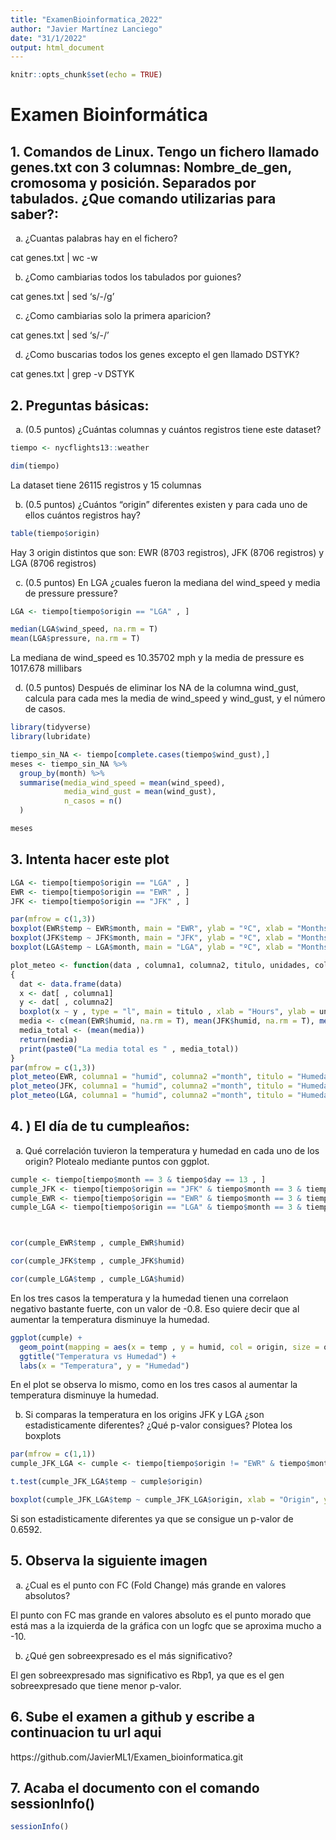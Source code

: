 ```yaml
---
title: "ExamenBioinformatica_2022"
author: "Javier Martínez Lanciego"
date: "31/1/2022"
output: html_document
---
```


```r
knitr::opts_chunk$set(echo = TRUE)
```

# Examen Bioinformática

## 1. Comandos de Linux. Tengo un fichero llamado genes.txt con 3 columnas: Nombre_de_gen, cromosoma y posición. Separados por tabulados. ¿Que comando utilizarias para saber?:

a) ¿Cuantas palabras hay en el fichero?

cat genes.txt | wc -w

b) ¿Como cambiarias todos los tabulados por guiones?

cat genes.txt | sed 's/\t/-/g'

c) ¿Como cambiarias solo la primera aparicion?

cat genes.txt | sed 's/\t/-/'

d) ¿Como buscarias todos los genes excepto el gen llamado DSTYK?

cat genes.txt | grep -v DSTYK

## 2. Preguntas básicas:

a. (0.5 puntos) ¿Cuántas columnas y cuántos registros tiene este dataset?

```r
tiempo <- nycflights13::weather

dim(tiempo)

```

La dataset tiene 26115 registros y 15 columnas

b. (0.5 puntos) ¿Cuántos “origin” diferentes existen y para cada uno de ellos cuántos registros hay?

```r
table(tiempo$origin)

```

Hay 3 origin distintos que son: EWR (8703 registros), JFK (8706 registros) y LGA (8706 registros)

c. (0.5 puntos) En LGA ¿cuales fueron la mediana del wind_speed y media de pressure pressure? 

```r
LGA <- tiempo[tiempo$origin == "LGA" , ]

median(LGA$wind_speed, na.rm = T)
mean(LGA$pressure, na.rm = T)
```

La mediana de wind_speed es 10.35702 mph y la media de pressure es 1017.678 millibars

d. (0.5 puntos) Después de eliminar los NA de la columna wind_gust, calcula para cada mes la media de wind_speed y wind_gust, y el número de casos.

```r
library(tidyverse)
library(lubridate)

tiempo_sin_NA <- tiempo[complete.cases(tiempo$wind_gust),]
meses <- tiempo_sin_NA %>%
  group_by(month) %>%
  summarise(media_wind_speed = mean(wind_speed),
            media_wind_gust = mean(wind_gust),
            n_casos = n()
  )

meses
```


## 3. Intenta hacer este plot

```r
LGA <- tiempo[tiempo$origin == "LGA" , ]
EWR <- tiempo[tiempo$origin == "EWR" , ]
JFK <- tiempo[tiempo$origin == "JFK" , ]

par(mfrow = c(1,3))
boxplot(EWR$temp ~ EWR$month, main = "EWR", ylab = "ºC", xlab = "Months", col =  "red")
boxplot(JFK$temp ~ JFK$month, main = "JFK", ylab = "ºC", xlab = "Months", col =  "green")
boxplot(LGA$temp ~ LGA$month, main = "LGA", ylab = "ºC", xlab = "Months", col =  "blue")
```


```r
plot_meteo <- function(data , columna1, columna2, titulo, unidades, color)
{
  dat <- data.frame(data)
  x <- dat[ , columna1]
  y <- dat[ , columna2]
  boxplot(x ~ y , type = "l", main = titulo , xlab = "Hours", ylab = unidades, col = color)
  media <- c(mean(EWR$humid, na.rm = T), mean(JFK$humid, na.rm = T), mean(LGA$humid, na.rm = T))
  media_total <- (mean(media))
  return(media)
  print(paste0("La media total es " , media_total))
}
par(mfrow = c(1,3))
plot_meteo(EWR, columna1 = "humid", columna2 ="month", titulo = "Humedad", unidades = "Relative humidity", color = "red")
plot_meteo(JFK, columna1 = "humid", columna2 ="month", titulo = "Humedad", unidades = "Relative humidity", color = "green")
plot_meteo(LGA, columna1 = "humid", columna2 ="month", titulo = "Humedad", unidades = "Relative humidity", color = "blue")
```


## 4. ) El día de tu cumpleaños:

a. Qué correlación tuvieron la temperatura y humedad en cada uno de los origin? Plotealo mediante puntos con ggplot. 


```r
cumple <- tiempo[tiempo$month == 3 & tiempo$day == 13 , ]
cumple_JFK <- tiempo[tiempo$origin == "JFK" & tiempo$month == 3 & tiempo$day == 13 , ]
cumple_EWR <- tiempo[tiempo$origin == "EWR" & tiempo$month == 3 & tiempo$day == 13 , ]
cumple_LGA <- tiempo[tiempo$origin == "LGA" & tiempo$month == 3 & tiempo$day == 13 , ]



cor(cumple_EWR$temp , cumple_EWR$humid)

cor(cumple_JFK$temp , cumple_JFK$humid)

cor(cumple_LGA$temp , cumple_LGA$humid)
```


En los tres casos la temperatura y la humedad tienen una correlaon negativo bastante fuerte, con un valor de -0.8. Eso quiere decir que al aumentar la temperatura disminuye la humedad.

```r
ggplot(cumple) + 
  geom_point(mapping = aes(x = temp , y = humid, col = origin, size = origin)) +
  ggtitle("Temperatura vs Humedad") + 
  labs(x = "Temperatura", y = "Humedad")
```

En el plot se observa lo mismo, como en los tres casos al aumentar la temperatura disminuye la humedad.


b. Si comparas la temperatura en los origins JFK y LGA ¿son estadisticamente diferentes? ¿Qué p-valor consigues? Plotea los boxplots

```r
par(mfrow = c(1,1))
cumple_JFK_LGA <- cumple <- tiempo[tiempo$origin != "EWR" & tiempo$month == 3 & tiempo$day == 13 , ]

t.test(cumple_JFK_LGA$temp ~ cumple$origin)

boxplot(cumple_JFK_LGA$temp ~ cumple_JFK_LGA$origin, xlab = "Origin", ylab = "Temp")
```

Si son estadisticamente diferentes ya que se consigue un p-valor de 0.6592.


## 5. Observa la siguiente imagen

a. ¿Cual es el punto con FC (Fold Change) más grande en valores absolutos?

El punto con FC mas grande en valores absoluto es el punto morado que está mas a la izquierda de la gráfica con un logfc que se aproxima mucho a -10.

b. ¿Qué gen sobreexpresado es el más significativo?

El gen sobreexpresado mas significativo es Rbp1, ya que es el gen sobreexpresado que tiene menor p-valor.


## 6. Sube el examen a github y escribe a continuacion tu url aqui

https://github.com/JavierML1/Examen_bioinformatica.git

## 7. Acaba el documento con el comando sessionInfo()

```r
sessionInfo()
```







